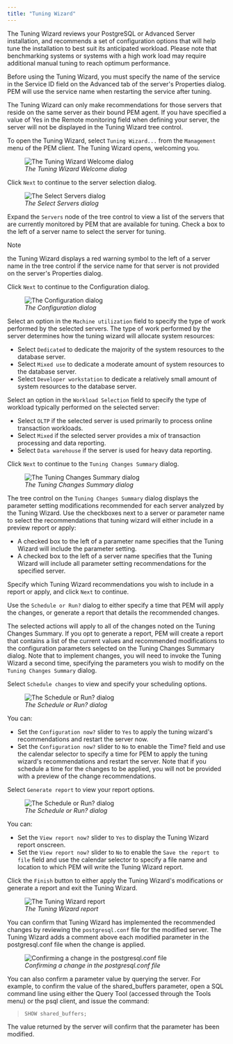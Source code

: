 ```yaml
---
title: "Tuning Wizard"
---
```






The Tuning Wizard reviews your PostgreSQL or Advanced Server installation, and recommends a set of configuration options that will help tune the installation to best suit its anticipated workload. Please note that benchmarking systems or systems with a high work load may require additional manual tuning to reach optimum performance.

Before using the Tuning Wizard, you must specify the name of the service in the Service ID field on the Advanced tab of the server's Properties dialog. PEM will use the service name when restarting the service after tuning.

The Tuning Wizard can only make recommendations for those servers that reside on the same server as their bound PEM agent. If you have specified a value of Yes in the Remote monitoring field when defining your server, the server will not be displayed in the Tuning Wizard tree control.

To open the Tuning Wizard, select `Tuning Wizard...` from the `Management` menu of the PEM client. The Tuning Wizard opens, welcoming you.

<figure><img src="../images/tuning_wiz_welcome.png" class="align-center" alt="The Tuning Wizard Welcome dialog" /><figcaption aria-hidden="true"><em>The Tuning Wizard Welcome dialog</em></figcaption></figure>

Click `Next` to continue to the server selection dialog.

<figure><img src="../images/tuning_wiz_server_sel.png" class="align-center" alt="The Select Servers dialog" /><figcaption aria-hidden="true"><em>The Select Servers dialog</em></figcaption></figure>

Expand the `Servers` node of the tree control to view a list of the servers that are currently monitored by PEM that are available for tuning. Check a box to the left of a server name to select the server for tuning.

<div class="note">

<div class="title">

Note

</div>

the Tuning Wizard displays a red warning symbol to the left of a server name in the tree control if the service name for that server is not provided on the server's Properties dialog.

</div>

Click `Next` to continue to the Configuration dialog.

<figure><img src="../images/tuning_wiz_configuration.png" class="align-center" alt="The Configuration dialog" /><figcaption aria-hidden="true"><em>The Configuration dialog</em></figcaption></figure>

Select an option in the `Machine utilization` field to specify the type of work performed by the selected servers. The type of work performed by the server determines how the tuning wizard will allocate system resources:

-   Select `Dedicated` to dedicate the majority of the system resources to the database server.
-   Select `Mixed use` to dedicate a moderate amount of system resources to the database server.
-   Select `Developer workstation` to dedicate a relatively small amount of system resources to the database server.

Select an option in the `Workload Selection` field to specify the type of workload typically performed on the selected server:

-   Select `OLTP` if the selected server is used primarily to process online transaction workloads.
-   Select `Mixed` if the selected server provides a mix of transaction processing and data reporting.
-   Select `Data warehouse` if the server is used for heavy data reporting.

Click `Next` to continue to the `Tuning Changes Summary` dialog.

<figure><img src="../images/tuning_wiz_changes_sum.png" class="align-center" alt="The Tuning Changes Summary dialog" /><figcaption aria-hidden="true"><em>The Tuning Changes Summary dialog</em></figcaption></figure>

The tree control on the `Tuning Changes Summary` dialog displays the parameter setting modifications recommended for each server analyzed by the Tuning Wizard. Use the checkboxes next to a server or parameter name to select the recommendations that tuning wizard will either include in a preview report or apply:

-   A checked box to the left of a parameter name specifies that the Tuning Wizard will include the parameter setting.
-   A checked box to the left of a server name specifies that the Tuning Wizard will include all parameter setting recommendations for the specified server.

Specify which Tuning Wizard recommendations you wish to include in a report or apply, and click `Next` to continue.

Use the `Schedule or Run?` dialog to either specify a time that PEM will apply the changes, or generate a report that details the recommended changes.

The selected actions will apply to all of the changes noted on the Tuning Changes Summary. If you opt to generate a report, PEM will create a report that contains a list of the current values and recommended modifications to the configuration parameters selected on the Tuning Changes Summary dialog. Note that to implement changes, you will need to invoke the Tuning Wizard a second time, specifying the parameters you wish to modify on the `Tuning Changes Summary` dialog.

Select `Schedule changes` to view and specify your scheduling options.

<figure><img src="../images/tuning_wiz_apply_changes.png" class="align-center" alt="The Schedule or Run? dialog" /><figcaption aria-hidden="true"><em>The Schedule or Run? dialog</em></figcaption></figure>

You can:

-   Set the `Configuration now?` slider to `Yes` to apply the tuning wizard's recommendations and restart the server now.
-   Set the `Configuration now?` slider to `No` to enable the Time? field and use the calendar selector to specify a time for PEM to apply the tuning wizard's recommendations and restart the server. Note that if you schedule a time for the changes to be applied, you will not be provided with a preview of the change recommendations.

Select `Generate report` to view your report options.

<figure><img src="../images/tuning_wiz_generate_report.png" class="align-center" alt="The Schedule or Run? dialog" /><figcaption aria-hidden="true"><em>The Schedule or Run? dialog</em></figcaption></figure>

You can:

-   Set the `View report now?` slider to `Yes` to display the Tuning Wizard report onscreen.
-   Set the `View report now?` slider to `No` to enable the `Save the report to file` field and use the calendar selector to specify a file name and location to which PEM will write the Tuning Wizard report.

Click the `Finish` button to either apply the Tuning Wizard's modifications or generate a report and exit the Tuning Wizard.

<figure><img src="../images/tuning_wiz_report.png" class="align-center" alt="The Tuning Wizard report" /><figcaption aria-hidden="true"><em>The Tuning Wizard report</em></figcaption></figure>

You can confirm that Tuning Wizard has implemented the recommended changes by reviewing the `postgresql.conf` file for the modified server. The Tuning Wizard adds a comment above each modified parameter in the postgresql.conf file when the change is applied.

<figure><img src="../images/tuning_wiz_confirm_chg.png" class="align-center" alt="Confirming a change in the postgresql.conf file" /><figcaption aria-hidden="true"><em>Confirming a change in the postgresql.conf file</em></figcaption></figure>

You can also confirm a parameter value by querying the server. For example, to confirm the value of the shared\_buffers parameter, open a SQL command line using either the Query Tool (accessed through the Tools menu) or the psql client, and issue the command:

> `SHOW shared_buffers;`

The value returned by the server will confirm that the parameter has been modified.
